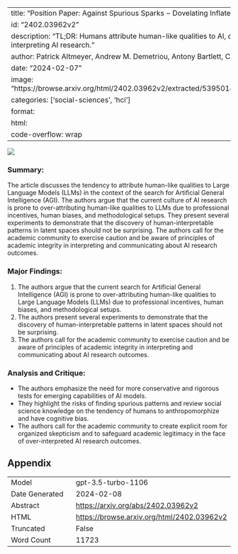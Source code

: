 
---
title: "Position Paper: Against Spurious Sparks $-$ Dovelating Inflated AI Claims"
id: "2402.03962v2"
description: "TL;DR: Humans attribute human-like qualities to AI, caution needed in interpreting AI research."
author: Patrick Altmeyer, Andrew M. Demetriou, Antony Bartlett, Cynthia C. S. Liem
date: "2024-02-07"
image: "https://browse.arxiv.org/html/2402.03962v2/extracted/5395014/results/figures/map.png"
categories: ['social-sciences', 'hci']
format:
  html:
    code-overflow: wrap
---

![](https://browse.arxiv.org/html/2402.03962v2/extracted/5395014/results/figures/map.png)

### Summary:
The article discusses the tendency to attribute human-like qualities to Large Language Models (LLMs) in the context of the search for Artificial General Intelligence (AGI). The authors argue that the current culture of AI research is prone to over-attributing human-like qualities to LLMs due to professional incentives, human biases, and methodological setups. They present several experiments to demonstrate that the discovery of human-interpretable patterns in latent spaces should not be surprising. The authors call for the academic community to exercise caution and be aware of principles of academic integrity in interpreting and communicating about AI research outcomes.

### Major Findings:
1. The authors argue that the current search for Artificial General Intelligence (AGI) is prone to over-attributing human-like qualities to Large Language Models (LLMs) due to professional incentives, human biases, and methodological setups.
2. The authors present several experiments to demonstrate that the discovery of human-interpretable patterns in latent spaces should not be surprising.
3. The authors call for the academic community to exercise caution and be aware of principles of academic integrity in interpreting and communicating about AI research outcomes.

### Analysis and Critique:
- The authors emphasize the need for more conservative and rigorous tests for emerging capabilities of AI models.
- They highlight the risks of finding spurious patterns and review social science knowledge on the tendency of humans to anthropomorphize and have cognitive bias.
- The authors call for the academic community to create explicit room for organized skepticism and to safeguard academic legitimacy in the face of over-interpreted AI research outcomes.

## Appendix

|          |          |
|----------|----------|
| Model     | gpt-3.5-turbo-1106       |
| Date Generated     | 2024-02-08       |
| Abstract | [https://arxiv.org/abs/2402.03962v2](https://arxiv.org/abs/2402.03962v2)        |
| HTML     | [https://browse.arxiv.org/html/2402.03962v2](https://browse.arxiv.org/html/2402.03962v2)       |
| Truncated       | False       |
| Word Count       | 11723       |